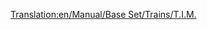 [[Translation:en/Manual/Base Set/Trains/T.I.M.]]
{{en/Manual/Base Set/Trains/Trains|Image=[[File:en/Manual/Base Set/Trains/Tim.png]]
|Name="T.I.M."
|Cost=£46,875 ($93.750)
|Speed=241 km/h (150 mph)
|Weight=90 t
|Power=7,000 hp (5.220 kW)
|Annual=£3,374 ($6.748)
|Designed=1984
|Lifespan=25
|Capacity=N/A
|Description=This is a dual-head locomotive, capable of speeds up 64kph faster than the next best, the [[en/Manual/Base Set/Trains/SH '40']]. There is one faster electric rail locomotive, the [[en/Manual/Base Set/Trains/AsiaStar|"AsiaStar"]].
|Real-life=This is the Transport Tycoon equivalent of the early-model French [https://www.wikipedia.org/wiki/TGV TGV] (Train à Grande Vitesse).
}}
